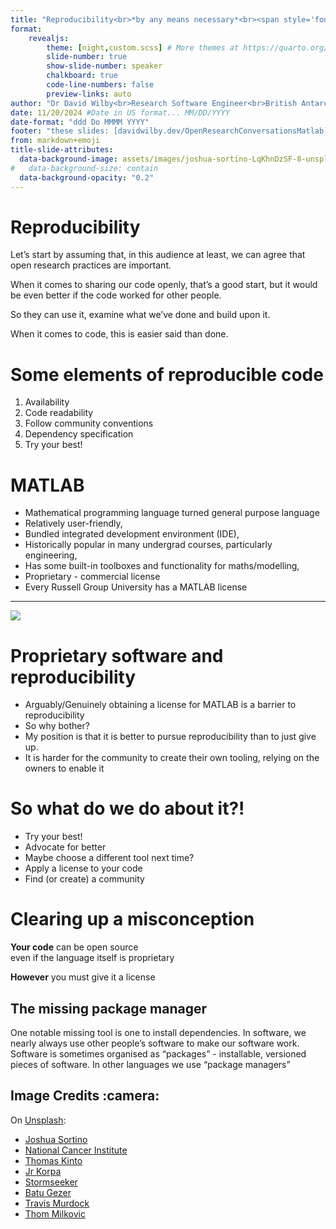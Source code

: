 ```yaml
---
title: "Reproducibility<br>*by any means necessary*<br><span style='font-size: 0.5em;'>Lessons from MATLAB</span>"
format:
    revealjs:
        theme: [night,custom.scss] # More themes at https://quarto.org/docs/presentations/revealjs/themes.html
        slide-number: true
        show-slide-number: speaker
        chalkboard: true
        code-line-numbers: false
        preview-links: auto
author: "Dr David Wilby<br>Research Software Engineer<br>British Antarctic Survey"
date: 11/20/2024 #Date in US format... MM/DD/YYYY
date-format: "ddd Do MMMM YYYY"
footer: "these slides: [davidwilby.dev/OpenResearchConversationsMatlab](https://davidwilby.dev/OpenResearchConversationsMatlab) - {{< fa brands github >}} [improve this talk!](https://github.com/davidwilby/OpenResearchConversationsMatlab)"
from: markdown+emoji
title-slide-attributes:
  data-background-image: assets/images/joshua-sortino-LqKhnDzSF-8-unsplash.jpg
#   data-background-size: contain
  data-background-opacity: "0.2"
---
```


# Reproducibility{background-image="assets/images/national-cancer-institute-J28Nn-CDbII-unsplash.jpg" background-opacity="0.3"}

:::{.notes}
Let's start by assuming that, in this audience at least, we can agree that open research practices are important.

When it comes to sharing our code openly, that's a good start, but it would be even better if the code worked for other people.

So they can use it, examine what we've done and build upon it.

When it comes to code, this is easier said than done.
:::

# Some elements of reproducible code {background-image="assets/images/thomas-kinto-D4y02rR6Ybo-unsplash.jpg" background-opacity="0.3"}

::: {.incremental}
1. Availability
1. Code readability
1. Follow community conventions
1. Dependency specification
1. Try your best!
:::

# MATLAB{background-image="assets/images/jr-korpa-sYsUStxY8bQ-unsplash.jpg" background-opacity="0.5"}

:::{.notes}
+ Mathematical programming language turned general purpose language
+ Relatively user-friendly,
+ Bundled integrated development environment (IDE),
+ Historically popular in many undergrad courses, particularly engineering,
+ Has some built-in toolboxes and functionality for maths/modelling,
+ Proprietary - commercial license
+ Every Russell Group University has a MATLAB license
:::

---

![](assets/images/MATLAB-editor.png)

# Proprietary software and reproducibility {background-image="assets/images/stormseeker-rX12B5uX7QM-unsplash.jpg" background-opacity="0.2"}

:::{.notes}
+ Arguably/Genuinely obtaining a license for MATLAB is a barrier to reproducibility
+ So why bother?
+ My position is that it is better to pursue reproducibility than to just give up.
+ It is harder for the community to create their own tooling, relying on the owners to enable it
:::


# So what do we do about it?!{background-image="assets/images/thom-milkovic-l15cuAnXhOg-unsplash.jpg" background-position="bottom" background-color="white" background-opacity="0.5"}

+ Try your best!
+ Advocate for better
+ Maybe choose a different tool next time?
+ Apply a license to your code
+ Find (or create) a community


# Clearing up a misconception {background-image="assets/images/batu-gezer-EtMBh8YF3e8-unsplash.jpg" background-opacity="0.6"}

::: {.fragment}
**Your code** can be open source<br>even if the language itself is proprietary
:::

::: {.fragment}
**However** you must give it a license
:::

## The missing package manager {background-image="assets/images/travis-murdock-gIJolYfd_58-unsplash.jpg" background-opacity="0.3"}

:::{.notes}
One notable missing tool is one to install dependencies.
In software, we nearly always use other people's software to make our software work.
Software is sometimes organised as "packages" - installable, versioned pieces of software.
In other languages we use "package managers"
:::











## Image Credits :camera:

On <a href="https://unsplash.com/photos/a-blurry-image-of-lines-in-the-dark-D4y02rR6Ybo?utm_content=creditCopyText&utm_medium=referral&utm_source=unsplash">Unsplash</a>:

+ <a href="https://unsplash.com/@sortino?utm_content=creditCopyText&utm_medium=referral&utm_source=unsplash">Joshua Sortino
+ <a href="https://unsplash.com/@nci?utm_content=creditCopyText&utm_medium=referral&utm_source=unsplash">National Cancer Institute</a> 
+ <a href="https://unsplash.com/@thomaskinto?utm_content=creditCopyText&utm_medium=referral&utm_source=unsplash">Thomas Kinto</a>
+ <a href="https://unsplash.com/@jrkorpa?utm_content=creditCopyText&utm_medium=referral&utm_source=unsplash">Jr Korpa</a>
+ <a href="https://unsplash.com/@sseeker?utm_content=creditCopyText&utm_medium=referral&utm_source=unsplash">Stormseeker</a>
+ <a href="https://unsplash.com/@gezerbatu?utm_content=creditCopyText&utm_medium=referral&utm_source=unsplash">Batu Gezer</a>
+ <a href="https://unsplash.com/@tmurdock0208?utm_content=creditCopyText&utm_medium=referral&utm_source=unsplash">Travis Murdock</a>
+ <a href="https://unsplash.com/@thommilkovic?utm_content=creditCopyText&utm_medium=referral&utm_source=unsplash">Thom Milkovic</a>